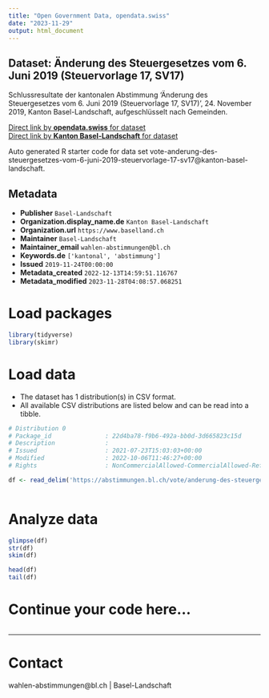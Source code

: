 ```yaml
---
title: "Open Government Data, opendata.swiss"
date: "2023-11-29"
output: html_document
---
```


## Dataset: Änderung des Steuergesetzes vom 6. Juni 2019 (Steuervorlage 17, SV17)

Schlussresultate der kantonalen Abstimmung 'Änderung des Steuergesetzes vom 6. Juni 2019 (Steuervorlage 17, SV17)', 24. November 2019, Kanton Basel-Landschaft, aufgeschlüsselt nach Gemeinden.

[Direct link by **opendata.swiss** for dataset](https://opendata.swiss/de/dataset/anderung-des-steuergesetzes-vom-6-juni-2019-steuervorlage-17-sv17)<br>
[Direct link by **Kanton Basel-Landschaft** for dataset](https://abstimmungen.bl.ch/vote/anderung-des-steuergesetzes-vom-6-juni-2019-steuervorlage-17-sv17/data)

Auto generated R starter code for data set vote-anderung-des-steuergesetzes-vom-6-juni-2019-steuervorlage-17-sv17@kanton-basel-landschaft.

## Metadata

- **Publisher** `Basel-Landschaft`
- **Organization.display_name.de** `Kanton Basel-Landschaft`
- **Organization.url** `https://www.baselland.ch`
- **Maintainer** `Basel-Landschaft`
- **Maintainer_email** `wahlen-abstimmungen@bl.ch`
- **Keywords.de** `['kantonal', 'abstimmung']`
- **Issued** `2019-11-24T00:00:00`
- **Metadata_created** `2022-12-13T14:59:51.116767`
- **Metadata_modified** `2023-11-28T04:08:57.068251`


# Load packages

```r

library(tidyverse)
library(skimr)

```

# Load data

-   The dataset has 1 distribution(s) in CSV format.
-   All available CSV distributions are listed below and can be read into a tibble.

```r

# Distribution 0
# Package_id               : 22d4ba78-f9b6-492a-bb0d-3d665823c15d
# Description              : 
# Issued                   : 2021-07-23T15:03:03+00:00
# Modified                 : 2022-10-06T11:46:27+00:00
# Rights                   : NonCommercialAllowed-CommercialAllowed-ReferenceRequired

df <- read_delim('https://abstimmungen.bl.ch/vote/anderung-des-steuergesetzes-vom-6-juni-2019-steuervorlage-17-sv17/data-csv')



```

# Analyze data

```r

glimpse(df)
str(df)
skim(df)

head(df)
tail(df)

```

# Continue your code here...

```r

```

------------------------------------------------------------------------

# Contact

wahlen-abstimmungen@bl.ch | Basel-Landschaft
